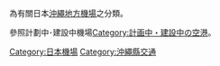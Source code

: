 為有關日本[[沖繩地方|沖繩地方]][[機場|機場]]之分類。

參照計劃中･建設中機場[[:ja:Category:計画中・建設中の空港|Category:計画中・建設中の空港]]。
{{Commonscat|Airports in Kyūshū and Okinawa region}}

[[Category:日本機場|Category:日本機場]]
[[Category:沖繩縣交通|Category:沖繩縣交通]]